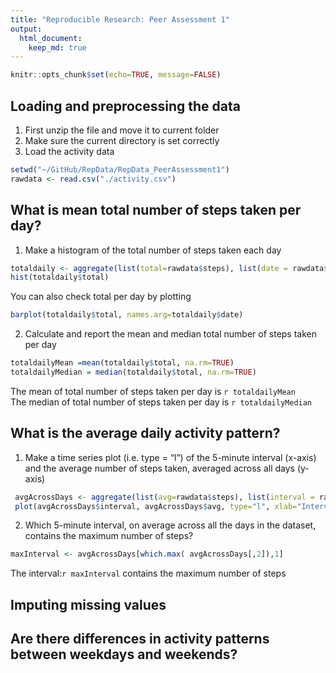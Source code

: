 ```yaml
---
title: "Reproducible Research: Peer Assessment 1"
output: 
  html_document:
    keep_md: true
---
```


```r
knitr::opts_chunk$set(echo=TRUE, message=FALSE)
```

## Loading and preprocessing the data
1. First unzip the file and move it to current folder  
1. Make sure the current directory is set correctly  
1. Load the activity data  
```r
setwd("~/GitHub/RepData/RepData_PeerAssessment1")
rawdata <- read.csv("./activity.csv")
```


## What is mean total number of steps taken per day?
1. Make a histogram of the total number of steps taken each day
```r
totaldaily <- aggregate(list(total=rawdata$steps), list(date = rawdata$date), FUN=sum, na.rm=TRUE)
hist(totaldaily$total)
```
  
  You can also check total per day by plotting

```r
barplot(totaldaily$total, names.arg=totaldaily$date)
```

2. Calculate and report the mean and median total number of steps taken per day
```r
totaldailyMean =mean(totaldaily$total, na.rm=TRUE)
totaldailyMedian = median(totaldaily$total, na.rm=TRUE)

```
  
  The mean of total number of steps taken per day is `r totaldailyMean`  
  The median of total number of steps taken per day is `r totaldailyMedian`
  
## What is the average daily activity pattern?

1. Make a time series plot (i.e. type = "l") of the 5-minute interval (x-axis) and the average number of steps taken, averaged across all days (y-axis)

```r
 avgAcrossDays <- aggregate(list(avg=rawdata$steps), list(interval = rawdata$interval), FUN=mean, na.rm=TRUE)
 plot(avgAcrossDays$interval, avgAcrossDays$avg, type="l", xlab="Interval", ylab="Average Steps")
```
 
2. Which 5-minute interval, on average across all the days in the dataset, contains the maximum number of steps?

```r
maxInterval <- avgAcrossDays[which.max( avgAcrossDays[,2]),1]
```

  The interval:`r maxInterval` contains the maximum number of steps
  
## Imputing missing values



## Are there differences in activity patterns between weekdays and weekends?



